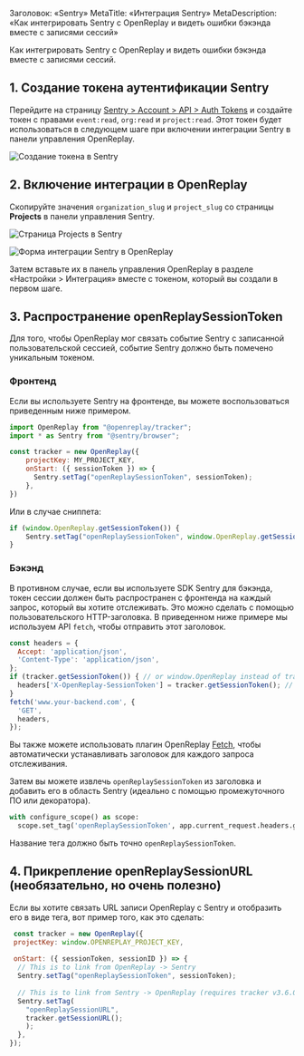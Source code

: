 Заголовок: «Sentry»
MetaTitle: «Интеграция Sentry»
MetaDescription: «Как интегрировать Sentry с OpenReplay и видеть ошибки бэкэнда вместе с записями сессий»

Как интегрировать Sentry с OpenReplay и видеть ошибки бэкэнда вместе с записями сессий.

## 1. Создание токена аутентификации Sentry

Перейдите на страницу [Sentry > Account > API > Auth Tokens](https://sentry.io/settings/account/api/auth-tokens/) и создайте токен с правами `event:read`, `org:read` и `project:read`. Этот токен будет использоваться в следующем шаге при включении интеграции Sentry в панели управления OpenReplay.

![Создание токена в Sentry](/static/sentry-1.png#center)

## 2. Включение интеграции в OpenReplay

Скопируйте значения `organization_slug` и `project_slug` со страницы **Projects** в панели управления Sentry.

![Страница Projects в Sentry](/static/sentry-2.png#center)

![Форма интеграции Sentry в OpenReplay](/static/sentry-3.png#center)

Затем вставьте их в панель управления OpenReplay в разделе «Настройки > Интеграция» вместе с токеном, который вы создали в первом шаге.

## 3. Распространение openReplaySessionToken

Для того, чтобы OpenReplay мог связать событие Sentry с записанной пользовательской сессией, событие Sentry должно быть помечено уникальным токеном.

### Фронтенд

Если вы используете Sentry на фронтенде, вы можете воспользоваться приведенным ниже примером.


```javascript
import OpenReplay from "@openreplay/tracker";
import * as Sentry from "@sentry/browser";

const tracker = new OpenReplay({
	projectKey: MY_PROJECT_KEY,
	onStart: ({ sessionToken }) => {
	  Sentry.setTag("openReplaySessionToken", sessionToken);
	},
})
```


Или в случае сниппета:

```javascript
if (window.OpenReplay.getSessionToken()) {
	Sentry.setTag("openReplaySessionToken", window.OpenReplay.getSessionToken());
}
```


### Бэкэнд

В противном случае, если вы используете SDK Sentry для бэкэнда, токен сессии должен быть распространен с фронтенда на каждый запрос, который вы хотите отслеживать. Это можно сделать с помощью пользовательского HTTP-заголовка. В приведенном ниже примере мы используем API `fetch`, чтобы отправить этот заголовок.


```javascript
const headers = {
  Accept: 'application/json',
  'Content-Type': 'application/json',
};
if (tracker.getSessionToken()) { // or window.OpenReplay instead of tracker if you're using the snippet
  headers['X-OpenReplay-SessionToken'] = tracker.getSessionToken(); // Inject openReplaySessionToken
}
fetch('www.your-backend.com', {
  'GET',
  headers,
});
```


Вы также можете использовать плагин OpenReplay [Fetch](/plugins/fetch), чтобы автоматически устанавливать заголовок для каждого запроса отслеживания.

Затем вы можете извлечь `openReplaySessionToken` из заголовка и добавить его в область Sentry (идеально с помощью промежуточного ПО или декоратора).


```python
with configure_scope() as scope:
  scope.set_tag('openReplaySessionToken', app.current_request.headers.get('X-OpenReplay-SessionToken'))
```


Название тега должно быть точно `openReplaySessionToken`.

## 4. Прикрепление openReplaySessionURL (необязательно, но очень полезно)

Если вы хотите связать URL записи OpenReplay с Sentry и отобразить его в виде тега, вот пример того, как это сделать:


```javascript
 const tracker = new OpenReplay({
 projectKey: window.OPENREPLAY_PROJECT_KEY,
 
 onStart: ({ sessionToken, sessionID }) => {
  // This is to link from OpenReplay -> Sentry
  Sentry.setTag("openReplaySessionToken", sessionToken);
 
  // This is to link from Sentry -> OpenReplay (requires tracker v3.6.0+)
  Sentry.setTag(
    "openReplaySessionURL",
    tracker.getSessionURL();
    );
  },
});
```

